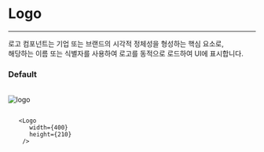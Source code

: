 
# Logo
---
로고 컴포넌트는 기업 또는 브랜드의 시각적 정체성을 형성하는 핵심 요소로, <br /> 
해당하는 이름 또는 식별자를 사용하여 로고를 동적으로 로드하여 UI에 표시합니다.<br /> 

### Default
<br />

<div style={{ border: "0.5px solid gray", borderRadius: "8px", display: "flex", justifyContent: "center", alignItems: "center", padding: "32px" }}>
  <Image src="/logo.png" alt="logo" width={151 } height={21}  />
</div>

```tsx copy

   <Logo 
      width={400} 
      height={210} 
    />

```